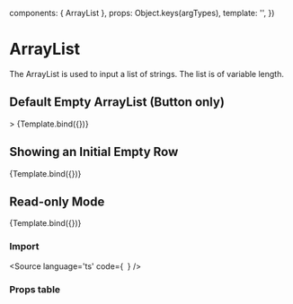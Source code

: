 
  components: { ArrayList },
  props:      Object.keys(argTypes),
  template:   '<ArrayList v-bind="$props" />',
})

<Meta 
  title="Components/ArrayList"
  decorators={[]}
/>

# ArrayList
The ArrayList is used to input a list of strings. The list is of variable length.

## Default Empty ArrayList (Button only)
<Canvas>
  <Story
    name="Empty"
    args={{
       addLabel: "Add",
       removeLabel: "Remove"
    }}>
  >
    {Template.bind({})}
  </Story>
</Canvas>


## Showing an Initial Empty Row
<Canvas>
  <Story
    name="Showing an initial empty row"
    args={{
       initialEmptyRow: true,
       addLabel: "Add",
       removeLabel: "Remove"
    }}>
    {Template.bind({})}
  </Story>
</Canvas>

## Read-only Mode
<Canvas>
  <Story
    name="Disabled"
    args={{
      value: ['string 1', 'string 2'],
      mode: _VIEW,
      addLabel: "Add",
      removeLabel: "Remove"
    }}>
    {Template.bind({})}
  </Story>
</Canvas>

### Import 
<Source
  language='ts'
  code={`
  `}
/>


### Props table

<ArgsTable of={ArrayList} />